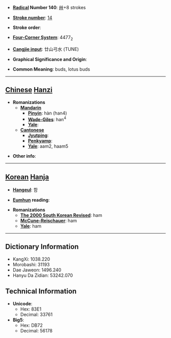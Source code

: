 * '''[[Wiktionary:Chinese radical index| Radical]] Number 140''': [[Wiktionary:Chinese radical index 艸|艸]]+8 strokes

* '''[[Wiktionary:Chinese total strokes index|Stroke number]]''': [[Wiktionary:Chinese total strokes index 14|14]]

* '''Stroke order''': 

* '''[[Wiktionary:Chinese four corner index|Four-Corner System]]''': 4477<sub>2</sub>

* '''[[Wiktionary:Chinese Cangjie index|Cangjie input]]''': 廿山弓水 (TUNE)

* '''Graphical Significance and Origin''': 

* '''Common Meaning''': buds, lotus buds

----

== [[Chinese]] [[Hanzi]] ==

* '''Romanizations'''
** '''[[Mandarin]]'''
*** '''[[Pinyin]]''': hàn (han4)
*** '''[[Wade-Giles]]''': han<sup>4</sup>
*** '''[[Yale]]''': 
** '''[[Cantonese]]'''
*** '''[[Jyutping]]''':
*** '''[[Penkyamp]]''': 
*** '''[[Yale]]''': aam2, haam5

* '''Other info''': 

----

== [[Korean]] [[Hanja]] ==

* '''[[Hangeul]]''': 함

* '''[[Eumhun]] reading''': 

* '''Romanizations'''
** '''[[The 2000 South Korean Revised Romanization|The 2000 South Korean Revised]]''': ham
** '''[[McCune-Reischauer]]''': ham
** '''[[Yale]]''': ham

----

== Dictionary Information ==

* KangXi: 1038.220
* Morobashi: 31193
* Dae Jaweon: 1496.240
* Hanyu Da Zidian: 53242.070

== Technical Information ==

* '''Unicode''':
** Hex: 83E1
** Decimal: 33761
* '''Big5''':
** Hex: DB72
** Decimal: 56178